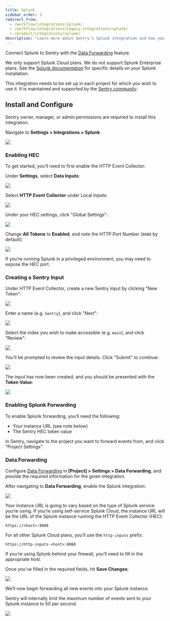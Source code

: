 ```yaml
---
title: Splunk
sidebar_order: 1
redirect_from:
  - /workflow/integrations/splunk/
  - /workflow/integrations/legacy-integrations/splunk/
  - /product/integrations/splunk/
description: "Learn more about Sentry's Splunk integration and how you can connect Splunk to Sentry with Data Forwarding."
---
```


Connect Splunk to Sentry with the [Data Forwarding](/platform-redirect/?next=/data-management/data-forwarding/) feature.

<Note>

We only support Splunk Cloud plans. We do not support Splunk Enterprise plans. See the [Splunk documentation](https://dev.splunk.com/view/event-collector/SP-CAAAE7F) for specific details on your Splunk installation.

</Note>

This integration needs to be set up in each project for which you wish to use it. It is maintained and supported by the [Sentry community](https://forum.sentry.io/).

## Install and Configure

<Note>

Sentry owner, manager, or admin permissions are required to install this integration.

</Note>

Navigate to **Settings > Integrations > Splunk**

![](splunk.png)

### Enabling HEC

To get started, you’ll need to first enable the HTTP Event Collector:

Under **Settings**, select **Data Inputs**:

![](splunk-settings.png)

Select **HTTP Event Collector** under Local Inputs:

![](splunk-data-inputs.png)

Under your HEC settings, click "Global Settings":

![](splunk-hec-inputs.png)

Change **All Tokens** to **Enabled**, and note the HTTP Port Number (`8088` by default):

![](splunk-hec-global-settings.png)

<Note>

If you’re running Splunk in a privileged environment, you may need to expose the HEC port.

</Note>

### Creating a Sentry Input

Under HTTP Event Collector, create a new Sentry input by clicking "New Token":

![](splunk-new-http-input.png)

Enter a name (e.g. `Sentry`), and click "Next":

![](splunk-new-input-name.png)

Select the index you wish to make accessible (e.g. `main`), and click "Review":

![](splunk-new-input-index.png)

You’ll be prompted to review the input details. Click "Submit" to continue:

![](splunk-new-input-review.png)

The input has now been created, and you should be presented with the **Token Value**:

![](splunk-new-input-final.png)

### Enabling Splunk Forwarding

To enable Splunk forwarding, you’ll need the following:

- Your instance URL (see note below)
- The Sentry HEC token value

In Sentry, navigate to the project you want to forward events from, and click "Project Settings".

### Data Forwarding

Configure [Data Forwarding](/platform-redirect/?next=/data-management/data-forwarding/) in **[Project] > Settings > Data Forwarding**, and provide the required information for the given integration.

After navigating to **Data Forwarding**, enable the Splunk integration:

![](splunk-data-forwarding-setting.png)

Your instance URL is going to vary based on the type of Splunk service you’re using. If you’re using self-service Splunk Cloud, the instance URL will be the URL of the Splunk instance running the HTTP Event Collector (HEC):

```
https://<host>:8088
```

For all other Splunk Cloud plans, you’ll use the `http-inputs` prefix:

```
https://http-inputs-<host>:8088
```

If you’re using Splunk behind your firewall, you’ll need to fill in the appropriate host.

Once you’ve filled in the required fields, hit **Save Changes**:

![](splunk-data-forwarding-setting-complete.png)

We’ll now begin forwarding all new events into your Splunk instance.

<Note>

Sentry will internally limit the maximum number of events sent to your Splunk instance to 50 per second.

</Note>

![](splunk-search-sentry.png)
